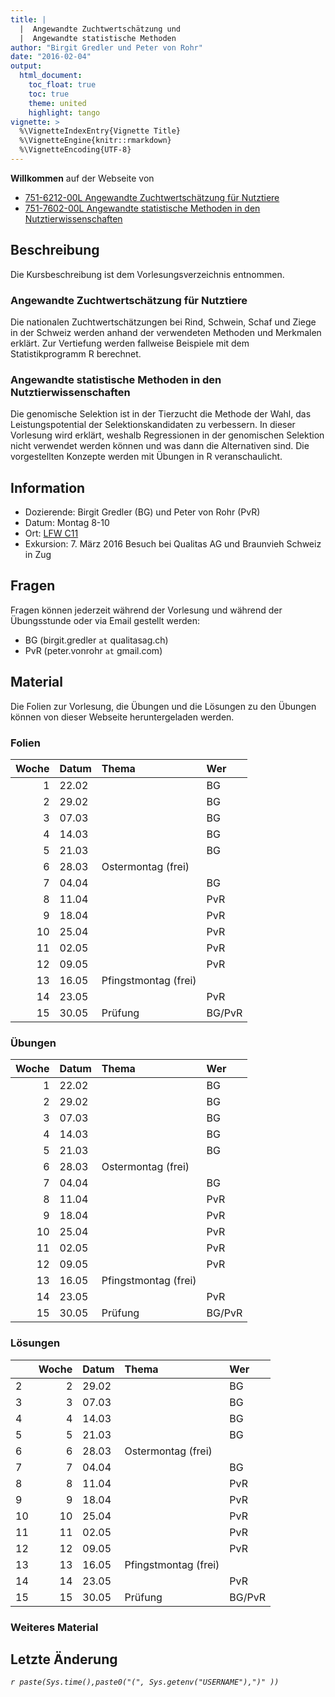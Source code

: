 ```yaml
---
title: |
  |  Angewandte Zuchtwertschätzung und 
  |  Angewandte statistische Methoden
author: "Birgit Gredler und Peter von Rohr"
date: "2016-02-04"
output: 
  html_document:
    toc_float: true
    toc: true
    theme: united
    highlight: tango
vignette: >
  %\VignetteIndexEntry{Vignette Title}
  %\VignetteEngine{knitr::rmarkdown}
  %\VignetteEncoding{UTF-8}
---
```


__Willkommen__ auf der Webseite von

- [751-6212-00L Angewandte Zuchtwertschätzung für Nutztiere](https://www.lehrbetrieb.ethz.ch/edoz/kommLerneinheitPre.do?i=0)
- [751-7602-00L	Angewandte statistische Methoden in den Nutztierwissenschaften](https://www.lehrbetrieb.ethz.ch/edoz/kommLehrveranstaltungPre.do?i=1&j=0)

## Beschreibung
Die Kursbeschreibung ist dem Vorlesungsverzeichnis entnommen.

### Angewandte Zuchtwertschätzung für Nutztiere
Die nationalen Zuchtwertschätzungen bei Rind, Schwein, Schaf und Ziege in der Schweiz werden anhand der verwendeten Methoden und Merkmalen erklärt. Zur Vertiefung werden fallweise Beispiele mit dem Statistikprogramm R berechnet.

### Angewandte statistische Methoden in den Nutztierwissenschaften
Die genomische Selektion ist in der Tierzucht die Methode der Wahl, das Leistungspotential der Selektionskandidaten zu verbessern. In dieser Vorlesung wird erklärt, weshalb Regressionen in der genomischen Selektion nicht verwendet werden können und was dann die Alternativen sind. Die vorgestellten Konzepte werden mit Übungen in R veranschaulicht.

## Information
- Dozierende: Birgit Gredler (BG) und Peter von Rohr (PvR)
- Datum: Montag 8-10
- Ort: [LFW C11](http://www.mapsearch.ethz.ch/map/map.do?gebaeudeMap=LFW&lang=en)
- Exkursion: 7. März 2016 Besuch bei Qualitas AG und Braunvieh Schweiz in Zug

## Fragen
Fragen können jederzeit während der Vorlesung und während der Übungsstunde oder via Email gestellt werden: 

- BG (birgit.gredler `at` qualitasag.ch)
- PvR (peter.vonrohr `at` gmail.com)

## Material
Die Folien zur Vorlesung, die Übungen und die Lösungen zu den Übungen können von dieser Webseite heruntergeladen werden. 


### Folien

| Woche|Datum |Thema                |Wer    |
|-----:|:-----|:--------------------|:------|
|     1|22.02 |                     |BG     |
|     2|29.02 |                     |BG     |
|     3|07.03 |                     |BG     |
|     4|14.03 |                     |BG     |
|     5|21.03 |                     |BG     |
|     6|28.03 |Ostermontag (frei)   |       |
|     7|04.04 |                     |BG     |
|     8|11.04 |                     |PvR    |
|     9|18.04 |                     |PvR    |
|    10|25.04 |                     |PvR    |
|    11|02.05 |                     |PvR    |
|    12|09.05 |                     |PvR    |
|    13|16.05 |Pfingstmontag (frei) |       |
|    14|23.05 |                     |PvR    |
|    15|30.05 |Prüfung             |BG/PvR |


### Übungen

| Woche|Datum |Thema                |Wer    |
|-----:|:-----|:--------------------|:------|
|     1|22.02 |                     |BG     |
|     2|29.02 |                     |BG     |
|     3|07.03 |                     |BG     |
|     4|14.03 |                     |BG     |
|     5|21.03 |                     |BG     |
|     6|28.03 |Ostermontag (frei)   |       |
|     7|04.04 |                     |BG     |
|     8|11.04 |                     |PvR    |
|     9|18.04 |                     |PvR    |
|    10|25.04 |                     |PvR    |
|    11|02.05 |                     |PvR    |
|    12|09.05 |                     |PvR    |
|    13|16.05 |Pfingstmontag (frei) |       |
|    14|23.05 |                     |PvR    |
|    15|30.05 |Prüfung             |BG/PvR |


### Lösungen

|   | Woche|Datum |Thema                |Wer    |
|:--|-----:|:-----|:--------------------|:------|
|2  |     2|29.02 |                     |BG     |
|3  |     3|07.03 |                     |BG     |
|4  |     4|14.03 |                     |BG     |
|5  |     5|21.03 |                     |BG     |
|6  |     6|28.03 |Ostermontag (frei)   |       |
|7  |     7|04.04 |                     |BG     |
|8  |     8|11.04 |                     |PvR    |
|9  |     9|18.04 |                     |PvR    |
|10 |    10|25.04 |                     |PvR    |
|11 |    11|02.05 |                     |PvR    |
|12 |    12|09.05 |                     |PvR    |
|13 |    13|16.05 |Pfingstmontag (frei) |       |
|14 |    14|23.05 |                     |PvR    |
|15 |    15|30.05 |Prüfung             |BG/PvR |


### Weiteres Material

      
## Letzte Änderung
_`r paste(Sys.time(),paste0("(", Sys.getenv("USERNAME"),")" ))`_
